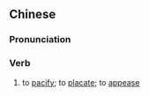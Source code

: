 {{also|安抚}}
==Chinese==
{{zh-forms|s=安抚}}

===Pronunciation===
{{zh-pron
|m=ānfǔ
|c=on1 fu2
|mn=an-hú
|cat=v
}}

===Verb===
{{zh-verb}}

# {{lb|zh|literary}} to [[pacify]]; to [[placate]]; to [[appease]]